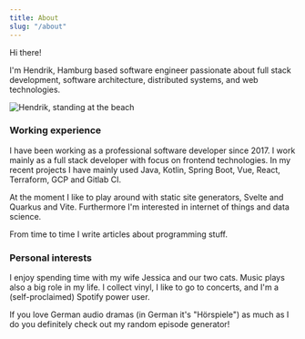 ```yaml
---
title: About
slug: "/about"
---
```


Hi there!

I'm Hendrik, Hamburg based software engineer passionate about full stack
development, software architecture, distributed systems, and web
technologies.

![Hendrik, standing at the beach](./me.webp)

### Working experience

I have been working as a professional software developer since 2017. 
I work mainly as a full stack developer with focus on frontend
technologies. In my recent projects I have mainly used Java, Kotlin,
Spring Boot, Vue, React, Terraform, GCP and Gitlab CI.

At the moment I like to play around with static site generators, Svelte
and Quarkus and Vite. Furthermore I'm interested in internet of things
and data science.

From time to time I write articles about programming stuff.

### Personal interests

I enjoy spending time with my wife Jessica and our two cats. Music plays
also a big role in my life. I collect vinyl, I like to go to concerts,
and I'm a (self-proclaimed) Spotify power user.

If you love German audio dramas (in German it's "Hörspiele") as much as
I do you definitely check out my random episode generator!
